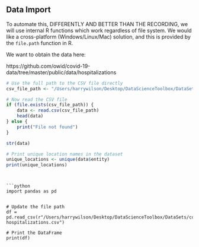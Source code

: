 ## Data Import 

To automate this, DIFFERENTLY AND BETTER THAN THE RECORDING, we will use internal R functions which work regardless of file system. We would like a cross-platform (Windows/Linux/Mac) solution, and this is provided by the `file.path` function in R.

We want to obtain the data here:

https://github.com/owid/covid-19-data/tree/master/public/data/hospitalizations



```r
# Use the full path to the CSV file directly
csv_file_path <- "/Users/harrywilson/Desktop/DataScienceToolbox/DataSets/covid-hospitalizations.csv"

# Now read the CSV file
if (file.exists(csv_file_path)) {
    data <- read.csv(csv_file_path)
    head(data)
} else {
    print("File not found")
}

```

```r
str(data)
```
```r
# Print unique location names in the dataset
unique_locations <- unique(data$entity)
print(unique_locations)
```





```


```python
import pandas as pd


# Update the file path
df = pd.read_csv(r"/Users/harrywilson/Desktop/DataScienceToolbox/DataSets/covid-hospitalizations.csv")

# Print the DataFrame
print(df)


```


